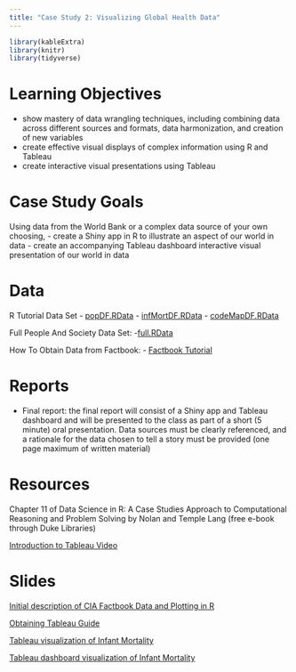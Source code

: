 ```yaml
---
title: "Case Study 2: Visualizing Global Health Data"
---
```


```r
library(kableExtra)
library(knitr)
library(tidyverse)
```


# Learning Objectives

- show mastery of data wrangling techniques, including combining data across different sources and formats, data harmonization, and creation of new variables 
- create effective visual displays of complex information using R and Tableau
- create interactive visual presentations using Tableau

# Case Study Goals
Using data from the World Bank or a complex data source of your own choosing, 
- create a Shiny app in R to illustrate an aspect of our world in data
- create an accompanying Tableau dashboard interactive visual presentation of our world in data

# Data

R Tutorial Data Set
- [popDF.RData](data/popDF.RData)
- [infMortDF.RData](data/infMortDF.RData)
- [codeMapDF.RData](data/codeMapDF.RData)

Full People And Society Data Set:
-[full.RData](data/full.RData)

How To Obtain Data from Factbook:
- [Factbook Tutorial](data/data_file.html)


# Reports

- Final report: the final report will consist of a Shiny app and Tableau dashboard and will be presented to the class as part of a short (5 minute) oral presentation. Data sources must be clearly referenced, and a rationale for the data chosen to tell a story must be provided (one page maximum of written material)

# Resources

Chapter 11 of Data Science in R: A Case Studies Approach to Computational Reasoning and Problem Solving by Nolan and Temple Lang (free e-book through Duke Libraries)

[Introduction to Tableau Video](http://library.capture.duke.edu/Panopto/Pages/Viewer.aspx?id=05708679-00e5-45c3-bb31-fd3724cd8009)


# Slides


[Initial description of CIA Factbook Data and Plotting in R](decks/cs02_1_deck.html)

[Obtaining Tableau Guide](obtaining_tableau.html)

[Tableau visualization of Infant Mortality](simple_tableau_sheet.html)

[Tableau dashboard visualization of Infant Mortality](dashboard_exp.html)



